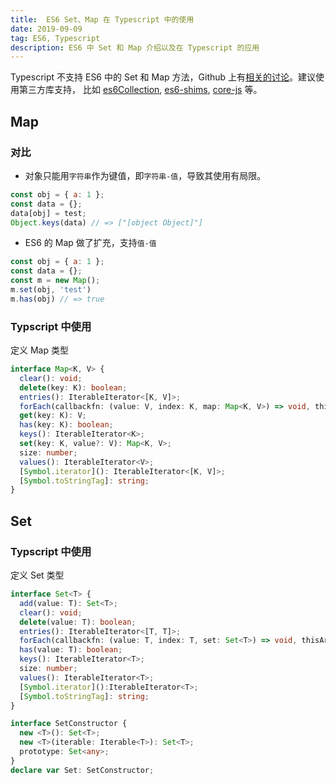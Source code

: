 ```yaml
---
title:  ES6 Set、Map 在 Typescript 中的使用
date: 2019-09-09
tag: ES6, Typescript
description: ES6 中 Set 和 Map 介绍以及在 Typescript 的应用
---
```


Typescript 不支持 ES6 中的 Set 和 Map 方法，Github 上有[相关的讨论](https://github.com/Microsoft/TypeScript/issues/3069)。建议使用第三方库支持，
比如 [es6Collection](https://github.com/WebReflection/es6-collections), [es6-shims](https://github.com/es-shims/es6-shim), [core-js](https://github.com/zloirock/core-js) 等。

## Map
### 对比
- 对象只能用`字符串`作为键值，即`字符串-值`，导致其使用有局限。
```js
const obj = { a: 1 };
const data = {};
data[obj] = test;
Object.keys(data) // => ["[object Object]"]
```
- ES6 的 Map 做了扩充，支持`值-值`
```js
const obj = { a: 1 };
const data = {};
const m = new Map();
m.set(obj, 'test')
m.has(obj) // => true
```
### Typscript 中使用
定义 Map 类型
```Typescript
interface Map<K, V> {
  clear(): void;
  delete(key: K): boolean;
  entries(): IterableIterator<[K, V]>;
  forEach(callbackfn: (value: V, index: K, map: Map<K, V>) => void, thisArg?: any): void;
  get(key: K): V;
  has(key: K): boolean;
  keys(): IterableIterator<K>;
  set(key: K, value?: V): Map<K, V>;
  size: number;
  values(): IterableIterator<V>;
  [Symbol.iterator](): IterableIterator<[K, V]>;
  [Symbol.toStringTag]: string;
}
```

## Set
### Typscript 中使用
定义 Set 类型
```Typescript
interface Set<T> {
  add(value: T): Set<T>;
  clear(): void;
  delete(value: T): boolean;
  entries(): IterableIterator<[T, T]>;
  forEach(callbackfn: (value: T, index: T, set: Set<T>) => void, thisArg?: any): void;
  has(value: T): boolean;
  keys(): IterableIterator<T>;
  size: number;
  values(): IterableIterator<T>;
  [Symbol.iterator]():IterableIterator<T>;
  [Symbol.toStringTag]: string;
}

interface SetConstructor {
  new <T>(): Set<T>;
  new <T>(iterable: Iterable<T>): Set<T>;
  prototype: Set<any>;
}
declare var Set: SetConstructor;
```
